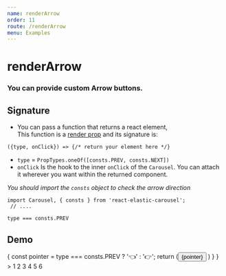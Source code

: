 ```yaml
---
name: renderArrow
order: 11
route: /renderArrow
menu: Examples
---
```



# renderArrow

### You can provide custom Arrow buttons.

## Signature 

- You can pass a function that returns a react element,   
  This function is a [render prop](https://reactjs.org/docs/render-props.html) and its signature is:  
```
({type, onClick}) => {/* return your element here */}
```

- `type` = `PropTypes.oneOf([consts.PREV, consts.NEXT])`
- `onClick` Is the hook to the inner `onClick` of the `Carousel`. You can attach it wherever you want within the returned component.

_You should import the `consts` object to check the arrow direction_
```
import Carousel, { consts } from 'react-elastic-carousel';
 // ....

type === consts.PREV
```

## Demo

<Playground >
    <Carousel 
        renderArrow={
            ({type, onClick}) => {
                const pointer = type === consts.PREV ? '👈' : '👉';
                return (<Button onClick={onClick}>
                    {pointer}
                </Button>
                )
            }
        }
    >
        <Item>1</Item>
        <Item>2</Item>
        <Item>3</Item>
        <Item>4</Item>
        <Item>5</Item>
        <Item>6</Item>
    </Carousel>
</Playground>